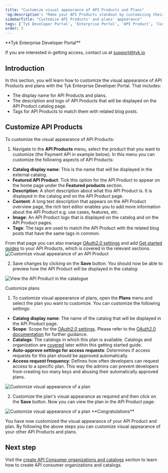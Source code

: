 ```yaml
---
title: "Customize visual appearance of API Products and Plans"
'og:description': "Make your API Products standout by customizing their visual appearance"
sidebarTitle: "Customize API Products' and plans' appearance"
tags: ['Tyk Developer Portal', 'Enterprise Portal', 'API Product', 'Customization']
order: 3
---
```



<Note>
**Tyk Enterprise Developer Portal**

If you are interested in getting access, contact us at [support@tyk.io](<mailto:support@tyk.io?subject=Tyk Enterprise Portal Beta>)
</Note>


## Introduction

In this section, you will learn how to customize the visual appearance of API Products and plans with the Tyk Enterprise Developer Portal. That includes:
- The display name for API Products and plans.
- The description and logo of API Products that will be displayed on the API Product catalog page.
- Tags for API Products to match them with related blog posts.

## Customize API Products
To customize the visual appearance of API Products:
1. Navigate to the **API Products** menu, select the product that you want to customize (the Payment API in example below). In this menu you can customize the following aspects of API Products:
- **Catalog display name**: This is the name that will be displayed in the external catalog.
- **Featured API Product**: Tick this option for the API Product to appear on the home page under the **Featured products** section.
- **Description**: A short description about what this API Product is. It is displayed in the catalog and on the API Product page.
- **Content**: A long text description that appears on the API Product overview page, the rich text editor enables you to add more information about the API Product e.g. use cases, features, etc.
- **Image**: An API Product logo that is displayed on the catalog and on the API Product pages.
- **Tags**: The tags are used to match the API Product with the related blog posts that have the same tags in common.
 
From that page you can also manage [OAuth2.0 settings](/tyk-stack/tyk-developer-portal/enterprise-developer-portal/api-access/dynamic-client-registration) and add [Get started guides](/tyk-stack/tyk-developer-portal/enterprise-developer-portal/getting-started-with-enterprise-portal/manage-get-started-guides-for-api-products) to your API Products, which is covered in the relevant sections.
<img src="/img/dashboard/portal-management/enterprise-portal/customize-product.png" alt="Customize visual appearance of an API Product" />

2. Save changes by clicking on the **Save** button. You should now be able to preview how the API Product will be displayed in the catalog:
<img src="/img/dashboard/portal-management/enterprise-portal/product-live-portal.png" alt="View the API Product in the catalogue" />

Customize plans
1. To customize visual appearance of plans, open the **Plans** menu and select the plan you want to customize. You can customize the following settings:
- **Catalog display name**: The name of the catalog that will be displayed in the API Product page.
- **Scope**: Scope for the [OAuth2.0 settings](/tyk-stack/tyk-developer-portal/enterprise-developer-portal/api-access/dynamic-client-registration). Please refer to the [OAuth2.0 documentation](/tyk-stack/tyk-developer-portal/enterprise-developer-portal/api-access/dynamic-client-registration) for further guidance.
- **Catalogs**: The catalogs in which this plan is available. Catalogs and organization are [covered](/product-stack/tyk-enterprise-developer-portal/getting-started/create-orgs-and-catalogs) later within this getting started guide.
- **Auto-approve settings for access requests**: Determines if access requests for this plan should be approved automatically.
- **Access request frequency**: Defines how often developers can request access to a specific plan. This way the admins can prevent developers from creating too many keys and abusing their automatically approved plans.

<img src="/img/dashboard/portal-management/enterprise-portal/customize-plan.png" alt="Customize visual appearance of a plan" />

2. Customize the plan's visual appearance as required and then click on the **Save** button. Now you can view the plan in the API Product page: 
<img src="/img/dashboard/portal-management/enterprise-portal/plan-live-portal.png" alt="Customize visual appearance of a plan" />


<Note>
**Congratulations**

You have now customized the visual appearance of your API Product and plan. By following the above steps you can customize visual appearance of your other API Products and plans.
</Note>


## Next step

Visit the [create API Consumer organizations and catalogs](/product-stack/tyk-enterprise-developer-portal/getting-started/create-orgs-and-catalogs) section to learn how to create API consumer organizations and catalogs.